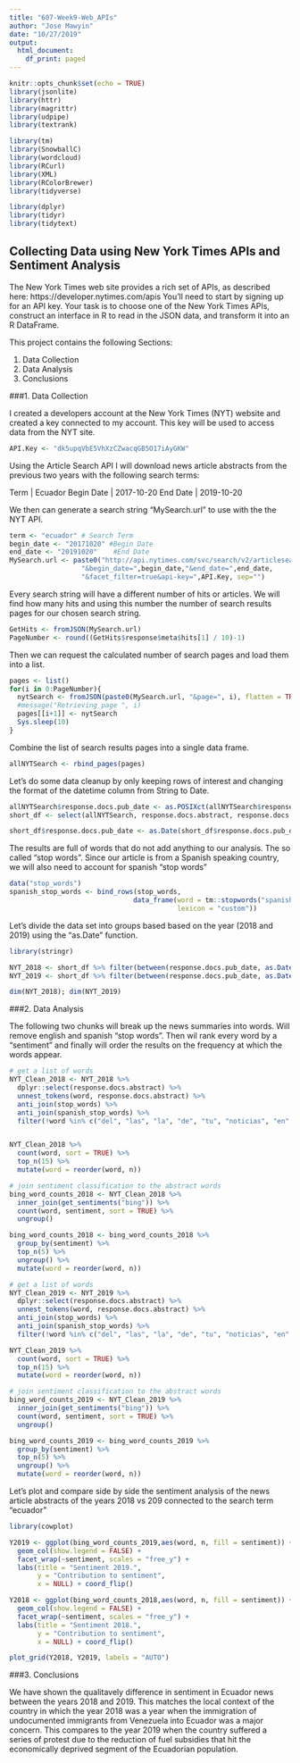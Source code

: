 ```yaml
---
title: "607-Week9-Web_APIs"
author: "Jose Mawyin"
date: "10/27/2019"
output:
  html_document:
    df_print: paged
---
```


```r
knitr::opts_chunk$set(echo = TRUE)
library(jsonlite)
library(httr)
library(magrittr)
library(udpipe)
library(textrank)

library(tm)
library(SnowballC)
library(wordcloud)
library(RCurl)
library(XML)
library(RColorBrewer)
library(tidyverse)

library(dplyr)
library(tidyr)
library(tidytext)
```

## Collecting Data using New York Times APIs and Sentiment Analysis
The New York Times web site provides a rich set of APIs, as described here: https://developer.nytimes.com/apis You’ll need to start by signing up for an API key.
Your task is to choose one of the New York Times APIs, construct an interface in R to read in the JSON data, and transform it into an R DataFrame.

This project contains the following Sections:

1. Data Collection
2. Data Analysis
3. Conclusions

###1. Data Collection

I created a developers account at the New York Times (NYT) website and created a key connected to my account. This key will be used to access data from the NYT site.
```r
API.Key <- "dk5upqVbE5VhXzCZwacqGB5O17iAyGKW"
```

Using the Article Search API I will download news article abstracts from the previous two years with the following search terms:

  Term | Ecuador
  Begin Date | 2017-10-20
  End Date | 2019-10-20

We then can generate a search string "MySearch.url" to use with the the NYT API.
```r

term <- "ecuador" # Search Term
begin_date <- "20171020" #Begin Date
end_date <- "20191020"    #End Date
MySearch.url <- paste0("http://api.nytimes.com/svc/search/v2/articlesearch.json?q=",term,
                  "&begin_date=",begin_date,"&end_date=",end_date,
                  "&facet_filter=true&api-key=",API.Key, sep="")
```

Every search string will have a different number of hits or articles. We will find how many hits and using this number the number of search results pages for our chosen search string.
```r
GetHits <- fromJSON(MySearch.url) 
PageNumber <- round((GetHits$response$meta$hits[1] / 10)-1) 
```

Then we can request the calculated number of search pages and load them into a list.
```r
pages <- list()
for(i in 0:PageNumber){
  nytSearch <- fromJSON(paste0(MySearch.url, "&page=", i), flatten = TRUE) %>% data.frame() 
  #message("Retrieving page ", i)
  pages[[i+1]] <- nytSearch 
  Sys.sleep(10) 
}
```

Combine the list of search results pages into a single data frame.
```r
allNYTSearch <- rbind_pages(pages)
```

Let's do some data cleanup by only keeping rows of interest and changing the format of the datetime column from String to Date.

```r
allNYTSearch$response.docs.pub_date <- as.POSIXct(allNYTSearch$response.docs.pub_date,format="%Y-%m-%d")
short_df <- select(allNYTSearch, response.docs.abstract, response.docs.pub_date, response.docs.word_count, response.docs.headline.main)

short_df$response.docs.pub_date <- as.Date(short_df$response.docs.pub_date)
```

The results are full of words that do not add anything to our analysis. The so called "stop words". Since our article is from a Spanish speaking country, we will also need to account for spanish "stop words"

```r
data("stop_words")
spanish_stop_words <- bind_rows(stop_words,
                               data_frame(word = tm::stopwords("spanish"),
                                          lexicon = "custom"))
```

Let's divide the data set into groups based based on the year (2018 and 2019) using the "as.Date" function.

```r
library(stringr)

NYT_2018 <- short_df %>% filter(between(response.docs.pub_date, as.Date("2018-01-01"), as.Date("2018-12-31"))) 
NYT_2019 <- short_df %>% filter(between(response.docs.pub_date, as.Date("2019-01-01"), as.Date("2019-10-15")))

dim(NYT_2018); dim(NYT_2019)
```
###2. Data Analysis

The following two chunks will break up the news summaries into words. Will remove english and spanish "stop words". Then wil rank every word by a "sentiment" and finally will order the results on the frequency at which the words appear.

```r
# get a list of words
NYT_Clean_2018 <- NYT_2018 %>%
  dplyr::select(response.docs.abstract) %>%
  unnest_tokens(word, response.docs.abstract) %>%
  anti_join(stop_words) %>% 
  anti_join(spanish_stop_words) %>%
  filter(!word %in% c("del", "las", "la", "de", "tu", "noticias", "en" , "el", "lo", "esta", "sucediendo", "here's"))


NYT_Clean_2018 %>%
  count(word, sort = TRUE) %>%
  top_n(15) %>%
  mutate(word = reorder(word, n)) 

# join sentiment classification to the abstract words
bing_word_counts_2018 <- NYT_Clean_2018 %>%
  inner_join(get_sentiments("bing")) %>%
  count(word, sentiment, sort = TRUE) %>%
  ungroup()

bing_word_counts_2018 <- bing_word_counts_2018 %>%
  group_by(sentiment) %>%
  top_n(5) %>%
  ungroup() %>%
  mutate(word = reorder(word, n)) 
```

```r
# get a list of words
NYT_Clean_2019 <- NYT_2019 %>%
  dplyr::select(response.docs.abstract) %>%
  unnest_tokens(word, response.docs.abstract) %>%
  anti_join(stop_words) %>% 
  anti_join(spanish_stop_words) %>%
  filter(!word %in% c("del", "las", "la", "de", "tu", "noticias", "en" , "el", "lo", "esta", "sucediendo", "here's"))

NYT_Clean_2019 %>%
  count(word, sort = TRUE) %>%
  top_n(15) %>%
  mutate(word = reorder(word, n)) 

# join sentiment classification to the abstract words
bing_word_counts_2019 <- NYT_Clean_2019 %>%
  inner_join(get_sentiments("bing")) %>%
  count(word, sentiment, sort = TRUE) %>%
  ungroup()

bing_word_counts_2019 <- bing_word_counts_2019 %>%
  group_by(sentiment) %>%
  top_n(5) %>%
  ungroup() %>%
  mutate(word = reorder(word, n)) 
```

Let's plot and compare side by side the sentiment analysis of the news article abstracts of the years 2018 vs 209 connected to the search term "ecuador"

```r
library(cowplot)

Y2019 <- ggplot(bing_word_counts_2019,aes(word, n, fill = sentiment)) +
  geom_col(show.legend = FALSE) +
  facet_wrap(~sentiment, scales = "free_y") +
  labs(title = "Sentiment 2019.",
       y = "Contribution to sentiment",
       x = NULL) + coord_flip()

Y2018 <- ggplot(bing_word_counts_2018,aes(word, n, fill = sentiment)) +
  geom_col(show.legend = FALSE) +
  facet_wrap(~sentiment, scales = "free_y") +
  labs(title = "Sentiment 2018.",
       y = "Contribution to sentiment",
       x = NULL) + coord_flip()

plot_grid(Y2018, Y2019, labels = "AUTO")
```

###3. Conclusions

We have shown the qualitavely difference in sentiment in Ecuador news between the years 2018 and 2019. This matches the local context of the country in which the year 2018 was a year when the immigration of undocumented immigrants from Venezuela into Ecuador was a major concern. This compares to the year 2019 when the country suffered a series of protest due to the reduction of fuel subsidies that hit the economically deprived segment of the Ecuadorian population.